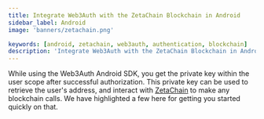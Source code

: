 ```yaml
---
title: Integrate Web3Auth with the ZetaChain Blockchain in Android
sidebar_label: Android
image: 'banners/zetachain.png'

keywords: [android, zetachain, web3auth, authentication, blockchain]
description: 'Integrate Web3Auth with the ZetaChain Blockchain in Android | Embedded Wallets'
---
```



<SEO
  title="Integrate Web3Auth with the ZetaChain Blockchain in Android"
  description="Integrate Web3Auth with the ZetaChain Blockchain in Android | Embedded Wallets"
  image="https://web3auth.io/docs/banners/zetachain.png"
  slug="/embedded-wallets/connect-blockchain/evm/zetachain/android"
/>

While using the Web3Auth Android SDK, you get the private key within the user scope after successful authorization. This private key can be used to retrieve the user's address, and interact with [ZetaChain](https://zetachain.com/) to make any blockchain calls. We have highlighted a few here for getting you started quickly on that.

<EVMInteraction />
